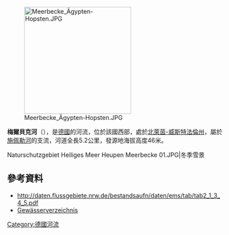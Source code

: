 {{Coord|52.362180|N|7.651655|E|display=title}}
[[Image:Meerbecke_Ägypten-Hopsten.JPG|250px]]

'''梅爾貝克河'''（{{lang-de|Meerbecke}}），是[[德國|德國]]的河流，位於該國西部，處於[[北萊茵-威斯特法倫州|北萊茵-威斯特法倫州]]，屬於[[施佩勒河|施佩勒河]]的支流，河道全長5.2公里，發源地海拔高度46米。
<gallery>
Naturschutzgebiet Heiliges Meer Heupen Meerbecke 01.JPG|冬季雪景
</gallery>

==參考資料==
* http://daten.flussgebiete.nrw.de/bestandsaufn/daten/ems/tab/tab2_1_3_4_5.pdf {{Wayback|url=http://daten.flussgebiete.nrw.de/bestandsaufn/daten/ems/tab/tab2_1_3_4_5.pdf |date=20160120210457 }}
* [http://www.lanuv.nrw.de/wasser/pdf/Gewaesserverzeichnis%20GSK3C.xls Gewässerverzeichnis] {{Wayback|url=http://www.lanuv.nrw.de/wasser/pdf/Gewaesserverzeichnis%20GSK3C.xls |date=20131228062035 }}

{{Germany-geo-stub}}
[[Category:德國河流|Category:德國河流]]